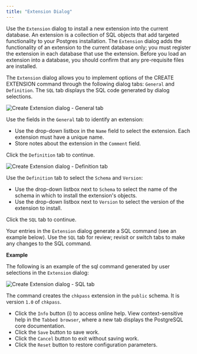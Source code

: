 ```yaml
---
title: "Extension Dialog"
---
```


<div id="extension_dialog" class="registered_link"></div>

Use the `Extension` dialog to install a new extension into the current database. An extension is a collection of SQL objects that add targeted functionality to your Postgres installation. The `Extension` dialog adds the functionality of an extension to the current database only; you must register the extension in each database that use the extension. Before you load an extension into a database, you should confirm that any pre-requisite files are installed.

The `Extension` dialog allows you to implement options of the CREATE EXTENSION command through the following dialog tabs: `General` and `Definition`. The `SQL` tab displays the SQL code generated by dialog selections.

![Create Extension dialog - General tab](../../images/extension_general.png)

Use the fields in the `General` tab to identify an extension:

-   Use the drop-down listbox in the `Name` field to select the extension. Each extension must have a unique name.
-   Store notes about the extension in the `Comment` field.

Click the `Definition` tab to continue.

![Create Extension dialog - Definition tab](../../images/extension_definition.png)

Use the `Definition` tab to select the `Schema` and `Version`:

-   Use the drop-down listbox next to `Schema` to select the name of the schema in which to install the extension's objects.
-   Use the drop-down listbox next to `Version` to select the version of the extension to install.

Click the `SQL` tab to continue.

Your entries in the `Extension` dialog generate a SQL command (see an example below). Use the `SQL` tab for review; revisit or switch tabs to make any changes to the SQL command.

**Example**

The following is an example of the sql command generated by user selections in the `Extension` dialog:

![Create Extension dialog - SQL tab](../../images/extension_sql.png)

The command creates the `chkpass` extension in the `public` schema. It is version `1.0` of `chkpass`.

-   Click the `Info` button (i) to access online help. View context-sensitive help in the `Tabbed browser`, where a new tab displays the PostgreSQL core documentation.
-   Click the `Save` button to save work.
-   Click the `Cancel` button to exit without saving work.
-   Click the `Reset` button to restore configuration parameters.
